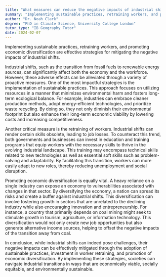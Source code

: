```yaml
---
title: "What measures can reduce the negative impacts of industrial shifts?"
summary: "Implementing sustainable practices, retraining workers, and promoting economic diversification can reduce the negative impacts of industrial shifts."
author: "Dr. Noah Clark"
degree: "PhD in Climate Science, University College London"
tutor_type: "IB Geography Tutor"
date: 2024-02-07
---
```


Implementing sustainable practices, retraining workers, and promoting economic diversification are effective strategies for mitigating the negative impacts of industrial shifts.

Industrial shifts, such as the transition from fossil fuels to renewable energy sources, can significantly affect both the economy and the workforce. However, these adverse effects can be alleviated through a variety of proactive measures. One of the most impactful strategies is the implementation of sustainable practices. This approach focuses on utilizing resources in a manner that minimizes environmental harm and fosters long-term ecological balance. For example, industries can embrace cleaner production methods, adopt energy-efficient technologies, and prioritize waste recycling. By doing so, they not only diminish their environmental footprint but also enhance their long-term economic viability by lowering costs and increasing competitiveness.

Another critical measure is the retraining of workers. Industrial shifts can render certain skills obsolete, leading to job losses. To counteract this trend, both governments and businesses can invest in education and training programs that equip workers with the necessary skills to thrive in the evolving industrial landscape. This training may encompass technical skills related to new technologies as well as essential soft skills such as problem-solving and adaptability. By facilitating this transition, workers can more easily adapt to new roles, thereby reducing unemployment and social disruption.

Promoting economic diversification is equally vital. A heavy reliance on a single industry can expose an economy to vulnerabilities associated with changes in that sector. By diversifying the economy, a nation can spread its risks and create a buffer against industrial shifts. This diversification can involve fostering growth in sectors that are unrelated to the declining industry while also encouraging innovation and entrepreneurship. For instance, a country that primarily depends on coal mining might seek to stimulate growth in tourism, agriculture, or information technology. This diversification would not only create new job opportunities but also generate alternative income sources, helping to offset the negative impacts of the transition away from coal.

In conclusion, while industrial shifts can indeed pose challenges, their negative impacts can be effectively mitigated through the adoption of sustainable practices, investment in worker retraining, and promotion of economic diversification. By implementing these strategies, societies can navigate industrial transitions in ways that are economically viable, socially equitable, and environmentally sustainable.
    